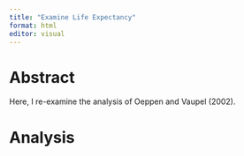 ```yaml
---
title: "Examine Life Expectancy"
format: html
editor: visual
---
```


# Abstract

Here, I re-examine the analysis of Oeppen and Vaupel (2002).

# Analysis
